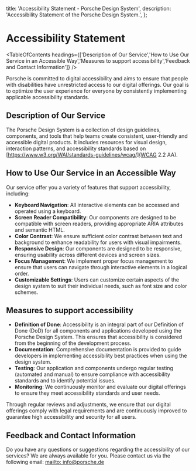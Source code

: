 
  title: 'Accessibility Statement - Porsche Design System',
  description: 'Accessibility Statement of the Porsche Design System.',
};

# Accessibility Statement

<TableOfContents headings={['Description of Our Service','How to Use Our Service in an Accessible Way','Measures to support accessibility','Feedback and Contact Information']} />

Porsche is committed to digital accessibility and aims to ensure that people with disabilities have unrestricted access
to our digital offerings. Our goal is to optimize the user experience for everyone by consistently implementing
applicable accessibility standards.

## Description of Our Service

The Porsche Design System is a collection of design guidelines, components, and tools that help teams create consistent,
user-friendly and accessible digital products. It includes resources for visual design, interaction patterns, and
accessibility standards based on [https://www.w3.org/WAI/standards-guidelines/wcag/](WCAG 2.2 AA).

## How to Use Our Service in an Accessible Way

Our service offer you a variety of features that support accessibility, including:

- **Keyboard Navigation**: All interactive elements can be accessed and operated using a keyboard.
- **Screen Reader Compatibility**: Our components are designed to be compatible with screen readers, providing
  appropriate ARIA attributes and semantic HTML.
- **Color Contrast**: We ensure sufficient color contrast between text and background to enhance readability for users
  with visual impairments.
- **Responsive Design**: Our components are designed to be responsive, ensuring usability across different devices and
  screen sizes.
- **Focus Management**: We implement proper focus management to ensure that users can navigate through interactive
  elements in a logical order.
- **Customizable Settings**: Users can customize certain aspects of the design system to suit their individual needs,
  such as font size and color schemes.

## Measures to support accessibility

- **Definition of Done**: Accessibility is an integral part of our Definition of Done (DoD) for all components and
  applications developed using the Porsche Design System. This ensures that accessibility is considered from the
  beginning of the development process.
- **Documentation**: Comprehensive documentation is provided to guide developers in implementing accessibility best
  practices when using the design system.
- **Testing**: Our application and components undergo regular testing (automated and manual) to ensure compliance with
  accessibility standards and to identify potential issues.
- **Monitoring**: We continuously monitor and evaluate our digital offerings to ensure they meet accessibility standards
  and user needs.

Through regular reviews and adjustments, we ensure that our digital offerings comply with legal requirements and are
continuously improved to guarantee high accessibility and security for all users.

## Feedback and Contact Information

Do you have any questions or suggestions regarding the accessibility of our services? We are always available for you.
Please contact us via the following email: [mailto: info@porsche.de](info@porsche.de)
